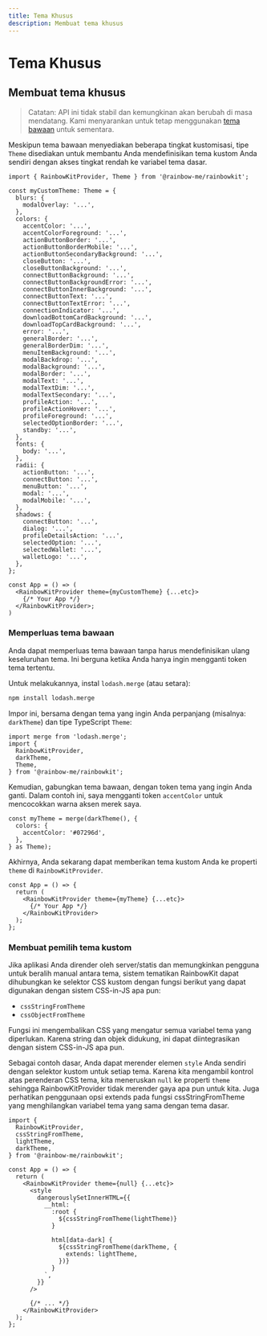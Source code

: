 ```yaml
---
title: Tema Khusus
description: Membuat tema khusus
---
```


# Tema Khusus

## Membuat tema khusus

> Catatan: API ini tidak stabil dan kemungkinan akan berubah
> di masa mendatang. Kami menyarankan untuk tetap menggunakan [tema bawaan](/docs/theming) untuk
> sementara.

Meskipun tema bawaan menyediakan beberapa tingkat kustomisasi, tipe `Theme` disediakan untuk membantu Anda mendefinisikan tema kustom Anda sendiri dengan akses tingkat rendah ke variabel tema dasar.

```tsx
import { RainbowKitProvider, Theme } from '@rainbow-me/rainbowkit';

const myCustomTheme: Theme = {
  blurs: {
    modalOverlay: '...',
  },
  colors: {
    accentColor: '...',
    accentColorForeground: '...',
    actionButtonBorder: '...',
    actionButtonBorderMobile: '...',
    actionButtonSecondaryBackground: '...',
    closeButton: '...',
    closeButtonBackground: '...',
    connectButtonBackground: '...',
    connectButtonBackgroundError: '...',
    connectButtonInnerBackground: '...',
    connectButtonText: '...',
    connectButtonTextError: '...',
    connectionIndicator: '...',
    downloadBottomCardBackground: '...',
    downloadTopCardBackground: '...',
    error: '...',
    generalBorder: '...',
    generalBorderDim: '...',
    menuItemBackground: '...',
    modalBackdrop: '...',
    modalBackground: '...',
    modalBorder: '...',
    modalText: '...',
    modalTextDim: '...',
    modalTextSecondary: '...',
    profileAction: '...',
    profileActionHover: '...',
    profileForeground: '...',
    selectedOptionBorder: '...',
    standby: '...',
  },
  fonts: {
    body: '...',
  },
  radii: {
    actionButton: '...',
    connectButton: '...',
    menuButton: '...',
    modal: '...',
    modalMobile: '...',
  },
  shadows: {
    connectButton: '...',
    dialog: '...',
    profileDetailsAction: '...',
    selectedOption: '...',
    selectedWallet: '...',
    walletLogo: '...',
  },
};

const App = () => (
  <RainbowKitProvider theme={myCustomTheme} {...etc}>
    {/* Your App */}
  </RainbowKitProvider>;
)
```

### Memperluas tema bawaan

Anda dapat memperluas tema bawaan tanpa harus mendefinisikan ulang keseluruhan tema. Ini berguna ketika Anda hanya ingin mengganti token tema tertentu.

Untuk melakukannya, instal `lodash.merge` (atau setara):

```bash
npm install lodash.merge
```

Impor ini, bersama dengan tema yang ingin Anda perpanjang (misalnya: `darkTheme`) dan tipe TypeScript `Theme`:

```tsx
import merge from 'lodash.merge';
import {
  RainbowKitProvider,
  darkTheme,
  Theme,
} from '@rainbow-me/rainbowkit';
```

Kemudian, gabungkan tema bawaan, dengan token tema yang ingin Anda ganti. Dalam contoh ini, saya mengganti token `accentColor` untuk mencocokkan warna aksen merek saya.

```tsx
const myTheme = merge(darkTheme(), {
  colors: {
    accentColor: '#07296d',
  },
} as Theme);
```

Akhirnya, Anda sekarang dapat memberikan tema kustom Anda ke properti `theme` di `RainbowKitProvider`.

```tsx
const App = () => {
  return (
    <RainbowKitProvider theme={myTheme} {...etc}>
      {/* Your App */}
    </RainbowKitProvider>
  );
};
```

### Membuat pemilih tema kustom

Jika aplikasi Anda dirender oleh server/statis dan memungkinkan pengguna untuk beralih manual antara tema, sistem tematikan RainbowKit dapat dihubungkan ke selektor CSS kustom dengan fungsi berikut yang dapat digunakan dengan sistem CSS-in-JS apa pun:

- `cssStringFromTheme`
- `cssObjectFromTheme`

Fungsi ini mengembalikan CSS yang mengatur semua variabel tema yang diperlukan. Karena string dan objek didukung, ini dapat diintegrasikan dengan sistem CSS-in-JS apa pun.

Sebagai contoh dasar, Anda dapat merender elemen `style` Anda sendiri dengan selektor kustom untuk setiap tema. Karena kita mengambil kontrol atas perenderan CSS tema, kita meneruskan `null` ke properti `theme` sehingga RainbowKitProvider tidak merender gaya apa pun untuk kita. Juga perhatikan penggunaan opsi extends pada fungsi cssStringFromTheme yang menghilangkan variabel tema yang sama dengan tema dasar.

```tsx
import {
  RainbowKitProvider,
  cssStringFromTheme,
  lightTheme,
  darkTheme,
} from '@rainbow-me/rainbowkit';

const App = () => {
  return (
    <RainbowKitProvider theme={null} {...etc}>
      <style
        dangerouslySetInnerHTML={{
          __html: `
            :root {
              ${cssStringFromTheme(lightTheme)}
            }

            html[data-dark] {
              ${cssStringFromTheme(darkTheme, {
                extends: lightTheme,
              })}
            }
          `,
        }}
      />

      {/* ... */}
    </RainbowKitProvider>
  );
};
```
